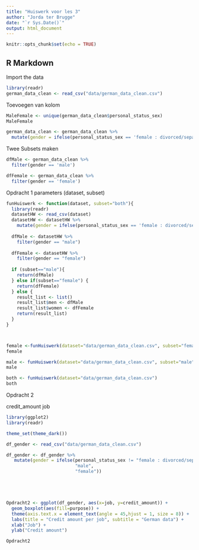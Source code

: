 ```yaml
---
title: "Huiswerk voor les 3"
author: "Jorda ter Brugge"
date: "`r Sys.Date()`"
output: html_document
---
```


```r
knitr::opts_chunk$set(echo = TRUE)
```

## R Markdown

Import the data
```r
library(readr)
german_data_clean <- read_csv("data/german_data_clean.csv")


```

Toevoegen van kolom

```r
MaleFemale <- unique(german_data_clean$personal_status_sex)
MaleFemale

german_data_clean <- german_data_clean %>%
  mutate(gender = ifelse(personal_status_sex == 'female : divorced/separated/married', 'female', 'male'))


```


Twee Subsets maken
```r
dfMale <- german_data_clean %>%
  filter(gender == 'male')

dfFemale <- german_data_clean %>%
  filter(gender == 'female')

```


Opdracht 1 
parameters (dataset, subset) 

```r
funHuiswerk <- function(dataset, subset="both"){
  library(readr)
  datasetHW <- read_csv(dataset)
  datasetHW <- datasetHW %>%
    mutate(gender = ifelse(personal_status_sex == 'female : divorced/separated/married', 'female', 'male'))
  
  dfMale <- datasetHW %>%
    filter(gender == "male")
  
  dfFemale <- datasetHW %>%
    filter(gender == "female")
  
  if (subset=="male"){
    return(dfMale) 
  } else if(subset=="female") {
    return(dfFemale)
  } else {
    result_list <- list()
    result_list$men <- dfMale
    result_list$women <- dfFemale
    return(result_list)
  }
}




```

```r
female <-funHuiswerk(dataset="data/german_data_clean.csv", subset="female")
female
```

```r
male <- funHuiswerk(dataset="data/german_data_clean.csv", subset="male") 
male
```

```r
both <- funHuiswerk(dataset="data/german_data_clean.csv") 
both

```

Opdracht 2

credit_amount
job
```r
library(ggplot2)
library(readr)

theme_set(theme_dark())

df_gender <- read_csv("data/german_data_clean.csv")

df_gender <- df_gender %>%
   mutate(gender = ifelse(personal_status_sex != "female : divorced/separated/married", 
                          "male",
                          "female"))





Opdracht2 <- ggplot(df_gender, aes(x=job, y=credit_amount)) + 
  geom_boxplot(aes(fill=purpose)) + 
  theme(axis.text.x = element_text(angle = 45,hjust = 1, size = 8)) +
  labs(title = "Credit amount per job", subtitle = "German data") +
  xlab("Job") +
  ylab("Credit amount")

Opdracht2


```
